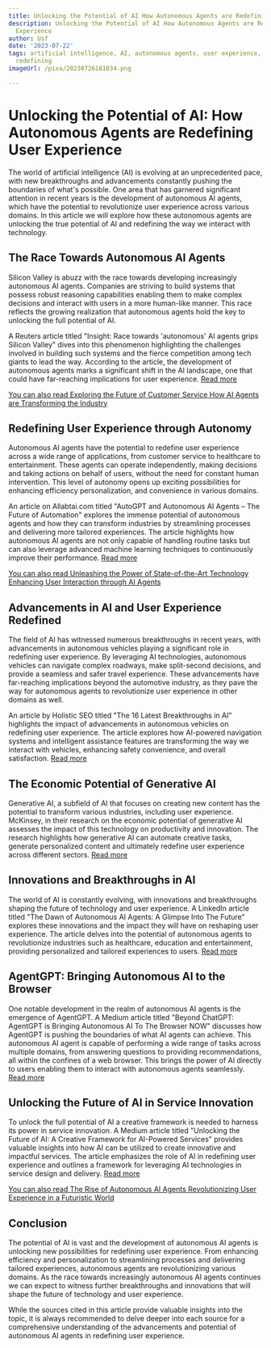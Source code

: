 ```yaml
---
title: Unlocking the Potential of AI How Autonomous Agents are Redefining User Experience
description: Unlocking the Potential of AI How Autonomous Agents are Redefining User
  Experience
author: Usf
date: '2023-07-22'
tags: artificial intelligence, AI, autonomous agents, user experience, potential unlocking,
  redefining
imageUrl: /pixa/20230726181034.png

---
```

# Unlocking the Potential of AI: How Autonomous Agents are Redefining User Experience

The world of artificial  intelligence (AI) is evolving at an unprecedented pace,  with new breakthroughs and advancements constantly pushing the boundaries of what's possible.  One area that has  garnered significant attention in recent  years is the development of autonomous AI agents, which have the potential to revolutionize user experience across various domains. In this  article we  will explore how these autonomous agents are unlocking the true potential of AI and redefining the way we interact  with technology.

## The  Race Towards Autonomous AI Agents

Silicon Valley  is abuzz with the race towards developing increasingly autonomous AI  agents. Companies are striving to build systems that possess robust reasoning capabilities enabling them to make complex decisions and interact with users in a more human-like manner.  This race reflects the growing realization that autonomous agents hold the key to unlocking the  full potential of AI.

A Reuters article titled "Insight: Race towards 'autonomous' AI agents grips Silicon Valley" dives  into this phenomenon highlighting the challenges involved  in  building such systems and the fierce  competition among tech  giants to  lead the way. According to the  article, the development of autonomous agents  marks a significant  shift in the AI landscape, one that could have  far-reaching implications for  user experience. [Read more](https://www.reuters.com/technology/race-towards-autonomous-ai-agents-grips-silicon-valley-2023-07-17/)

[You can also  read Exploring the Future of Customer Service How AI Agents are Transforming the Industry](Exploring%20the%20Future%20of%20Customer%20Service%20How%20AI%20Agents%20are%20Transforming%20the%20Industry)


## Redefining User Experience through Autonomy

Autonomous  AI agents  have  the potential to redefine user experience across a wide range of  applications,  from customer service to healthcare to entertainment. These agents can operate independently, making  decisions and taking actions on  behalf of users, without the need for constant human intervention. This level of autonomy opens up exciting possibilities for enhancing efficiency personalization, and convenience in various domains.

An article on Allabtai.com titled "AutoGPT and  Autonomous AI Agents – The  Future of Automation" explores the immense potential of autonomous agents and  how they can transform  industries by streamlining processes and  delivering more tailored experiences. The article  highlights how autonomous AI agents are not only capable of handling routine tasks but  can also leverage advanced machine learning techniques to continuously improve their performance.  [Read more](https://www.allabtai.com/autogpt-and-autonomous-ai-agents/)

[You can also read Unleashing the Power of State-of-the-Art Technology Enhancing User Interaction through  AI Agents](Unleashing%20the%20Power%20of%20State-of-the-Art%20Technology%20Enhancing%20User%20Interaction%20through%20AI%20Agents)


## Advancements in AI and User Experience Redefined

The field of AI has witnessed  numerous breakthroughs in recent  years, with advancements in autonomous  vehicles playing a significant  role in redefining user experience. By leveraging AI technologies, autonomous vehicles can navigate complex roadways, make split-second decisions, and provide a  seamless and safer travel experience. These advancements have  far-reaching implications beyond the automotive industry, as they pave the way for autonomous agents to revolutionize  user experience in other  domains as well.

An article by Holistic SEO titled "The 16 Latest Breakthroughs in AI" highlights the impact of advancements in autonomous vehicles on  redefining user experience. The article explores how AI-powered navigation  systems and intelligent assistance features are transforming the way we interact  with vehicles, enhancing safety convenience, and overall satisfaction. [Read more](https://www.holisticseo.digital/ai/latest-news/)

## The Economic Potential of Generative AI

Generative AI, a subfield of AI that focuses on creating new content has the potential to  transform various industries, including user experience. McKinsey, in their research on the economic potential of  generative AI assesses the impact of this technology on productivity and innovation. The research highlights how generative  AI can automate creative tasks,  generate personalized content and ultimately redefine user experience  across different sectors. [Read more](https://www.mckinsey.com/capabilities/mckinsey-digital/our-insights/the-economic-potential-of-generative-ai-the-next-productivity-frontier)

## Innovations and Breakthroughs in AI

The world of AI is constantly evolving, with innovations and breakthroughs shaping  the future of technology and user experience.  A LinkedIn  article titled "The  Dawn  of Autonomous AI Agents:  A Glimpse Into  The Future" explores these  innovations and the impact they will have on reshaping user experience. The article delves into the potential of autonomous agents to revolutionize industries such as healthcare, education and entertainment, providing personalized  and  tailored experiences to  users. [Read more](https://www.linkedin.com/pulse/dawn-autonomous-ai-agents-glimpse-future-daniel-danter)

## AgentGPT: Bringing Autonomous AI  to the Browser

One notable development in the realm of autonomous AI  agents  is the emergence of AgentGPT. A Medium article  titled "Beyond ChatGPT: AgentGPT is  Bringing Autonomous AI To The Browser NOW" discusses how AgentGPT is  pushing the boundaries of what AI agents can  achieve. This autonomous  AI agent is capable of performing a wide range of tasks across multiple domains, from answering questions to providing recommendations,  all within the confines of a  web browser. This brings the power of AI  directly to users enabling  them to interact with  autonomous agents seamlessly. [Read more](https://medium.com/codingthesmartway-com-blog/beyond-chatgpt-agentgpt-is-bringing-autonomous-ai-to-the-browser-now-3e17c6589ea0)

## Unlocking the Future of AI in Service Innovation

To unlock the  full potential of AI a creative framework is needed to harness its power in service innovation. A Medium article titled "Unlocking the Future of AI: A Creative Framework  for AI-Powered Services" provides valuable insights into how AI can be utilized to create innovative and impactful services. The article emphasizes the role of  AI in redefining user experience and outlines a framework for leveraging AI technologies in service design and delivery. [Read more](https://medium.com/@drpontus/unlocking-the-future-of-ai-a-creative-framework-for-ai-powered-services-99e9f5c20379)

[You can also read The  Rise of Autonomous AI Agents  Revolutionizing User Experience in a Futuristic World](The%20Rise%20of%20Autonomous%20AI%20Agents%20Revolutionizing%20User%20Experience%20in%20a%20Futuristic%20World)


## Conclusion

The potential of AI  is vast and the development of autonomous AI agents is unlocking new possibilities  for redefining  user experience. From enhancing efficiency and personalization to streamlining processes and delivering tailored experiences, autonomous agents are revolutionizing various domains. As the race towards increasingly autonomous AI agents continues we can expect to witness  further breakthroughs and innovations that will shape the future of technology  and user experience.

While  the sources cited in this article provide valuable insights into the topic, it is always recommended to delve deeper  into each  source for  a comprehensive understanding of the advancements and potential of autonomous AI agents in redefining user experience.